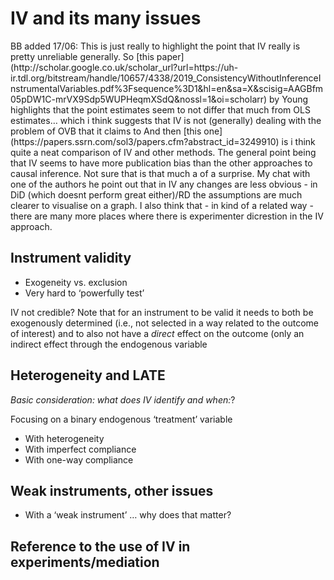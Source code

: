 # IV and its many issues
BB added 17/06:
This is just really to highlight the point that IV really is pretty unreliable generally.
So [this paper] (http://scholar.google.co.uk/scholar_url?url=https://uh-ir.tdl.org/bitstream/handle/10657/4338/2019_ConsistencyWithoutInferenceInstrumentalVariables.pdf%3Fsequence%3D1&hl=en&sa=X&scisig=AAGBfm05pDW1C-mrVX9Sdp5WUPHeqmXSdQ&nossl=1&oi=scholarr) by Young highlights that the point estimates seem to not differ that much from OLS estimates... which i think suggests that IV is not (generally) dealing with the problem of OVB that it claims to
And then [this one] (https://papers.ssrn.com/sol3/papers.cfm?abstract_id=3249910) is i think quite a neat comparison of IV and other methods. The general point being that IV seems to have more publication bias than the other approaches to causal inference. Not sure that is that much a of a surprise. My chat with one of the authors he point out that in IV any changes are less obvious - in DiD (which doesnt perform great either)/RD the assumptions are much clearer to visualise on a graph. I also think that - in kind of a related way - there are many more places where there is experimenter dicrestion in the IV approach. 

## Instrument validity

- Exogeneity vs. exclusion
- Very hard to 'powerfully test'

IV not credible?	Note that for an instrument to be valid it needs to both be exogenously determined (i.e., not selected in a way related to the outcome of interest) and to also not have a *direct* effect on the outcome (only an indirect effect through the endogenous variable

## Heterogeneity and LATE

*Basic consideration: what does IV identify and when:*?

Focusing on a binary endogenous 'treatment' variable

- With heterogeneity
- With imperfect compliance
- With one-way compliance

## Weak instruments, other issues

- With a 'weak instrument' ... why does that matter?

## Reference to the use of IV in experiments/mediation


